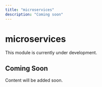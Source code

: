 ```yaml
---
title: "microservices"
description: "Coming soon"
---
```


# microservices

This module is currently under development.

## Coming Soon

Content will be added soon.
